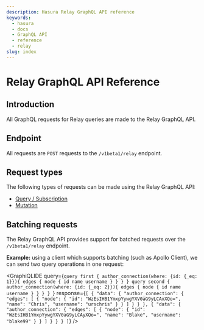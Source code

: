 ```yaml
---
description: Hasura Relay GraphQL API reference
keywords:
  - hasura
  - docs
  - GraphQL API
  - reference
  - relay
slug: index
---
```



# Relay GraphQL API Reference

## Introduction

All GraphQL requests for Relay queries are made to the Relay GraphQL API.

## Endpoint

All requests are `POST` requests to the `/v1beta1/relay` endpoint.

## Request types

The following types of requests can be made using the Relay GraphQL API:

- [Query / Subscription](/graphql/core/api-reference/relay-graphql-api/query.mdx)
- [Mutation](/graphql/core/api-reference/relay-graphql-api/mutation.mdx)

## Batching requests

The Relay GraphQL API provides support for batched requests over the
`/v1beta1/relay` endpoint.

**Example:** using a client which supports batching (such as Apollo
Client), we can send two query operations in one request:

<GraphiQLIDE
  query={`query first {
  author_connection(where: {id: {_eq: 1}}){
    edges {
      node {
        id
        name
        username
      }
    }
  }
}
query second {
  author_connection(where: {id: {_eq: 2}}){
    edges {
      node {
        id
        name
        username
      }
    }
  }
}
`}
response={`[
  {
    "data": {
      "author_connection": {
        "edges": [
          {
            "node": {
              "id": "WzEsIHB1YmxpYywgYXV0aG9yLCAxXQo=",
              "name": "Chris",
              "username": "urschris"
            }
          }
        ]
      }
    }
  },
  {
  "data": {
      "author_connection": {
        "edges": [
          {
            "node": {
              "id": "WzEsIHB1YmxpYywgYXV0aG9yLCAyXQo=",
              "name": "Blake",
              "username": "blake99"
            }
          }
        ]
      }
    }
  }
]`}
/>

